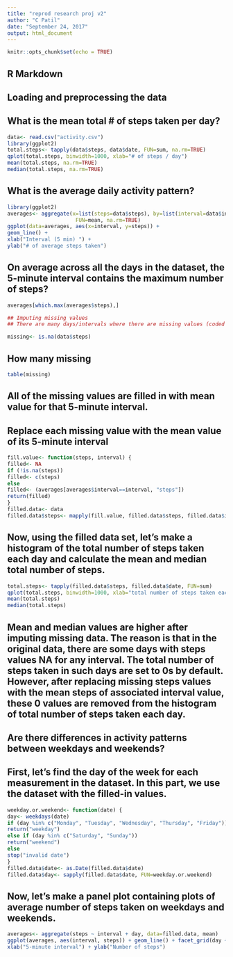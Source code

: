 ---
title: "reprod research proj v2"
author: "C Patil"
date: "September 24, 2017"
output: html_document
---

```{r}
knitr::opts_chunk$set(echo = TRUE)
```

## R Markdown
## Loading and preprocessing the data
## What is the mean total # of steps taken per day?

```{r}
data<- read.csv("activity.csv")
library(ggplot2)
total.steps<- tapply(data$steps, data$date, FUN=sum, na.rm=TRUE)
qplot(total.steps, binwidth=1000, xlab="# of steps / day")
mean(total.steps, na.rm=TRUE)
median(total.steps, na.rm=TRUE)
```


## What is the average daily activity pattern?
```{r}
library(ggplot2)
averages<- aggregate(x=list(steps=data$steps), by=list(interval=data$interval),
                      FUN=mean, na.rm=TRUE)
ggplot(data=averages, aes(x=interval, y=steps)) +
geom_line() +
xlab("Interval (5 min) ") +
ylab("# of average steps taken")
```


## On average across all the days in the dataset, the 5-minute interval contains the maximum number of steps?

```{r}
averages[which.max(averages$steps),]

## Imputing missing values
## There are many days/intervals where there are missing values (coded as NA). The presence of missing days may introduce bias into some calculations or summaries of the data.

missing<- is.na(data$steps)

```
## How many missing
```{r}

table(missing)
```

## All of the missing values are filled in with mean value for that 5-minute interval.

## Replace each missing value with the mean value of its 5-minute interval

```{r}
fill.value<- function(steps, interval) {
filled<- NA
if (!is.na(steps))
filled<- c(steps)
else
filled<- (averages[averages$interval==interval, "steps"])
return(filled)
}
filled.data<- data
filled.data$steps<- mapply(fill.value, filled.data$steps, filled.data$interval)
```

## Now, using the filled data set, let's make a histogram of the total number of steps taken each day and calculate the mean and median total number of steps.

```{r}
total.steps<- tapply(filled.data$steps, filled.data$date, FUN=sum)
qplot(total.steps, binwidth=1000, xlab="total number of steps taken each day")
mean(total.steps)
median(total.steps)
```

## Mean and median values are higher after imputing missing data. The reason is that in the original data, there are some days with steps values NA for any interval. The total number of steps taken in such days are set to 0s by default. However, after replacing missing steps values with the mean steps of associated interval value, these 0 values are removed from the histogram of total number of steps taken each day.

## Are there differences in activity patterns between weekdays and weekends?

## First, let's find the day of the week for each measurement in the dataset. In this part, we use the dataset with the filled-in values.

```{r}
weekday.or.weekend<- function(date) {
day<- weekdays(date)
if (day %in% c("Monday", "Tuesday", "Wednesday", "Thursday", "Friday"))
return("weekday")
else if (day %in% c("Saturday", "Sunday"))
return("weekend")
else
stop("invalid date")
}
filled.data$date<- as.Date(filled.data$date)
filled.data$day<- sapply(filled.data$date, FUN=weekday.or.weekend)
```

## Now, let's make a panel plot containing plots of average number of steps taken on weekdays and weekends.

```{r}
averages<- aggregate(steps ~ interval + day, data=filled.data, mean)
ggplot(averages, aes(interval, steps)) + geom_line() + facet_grid(day ~ .) +
xlab("5-minute interval") + ylab("Number of steps")
```